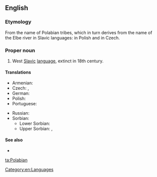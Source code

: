 ==English==
{{wikipedia|Polabian language}}

===Etymology===
From the name of Polabian tribes, which in turn derives from the name of the Elbe river in Slavic languages: {{term|Łaba|lang=pl}} in Polish and {{term|Labe|lang=cs}} in Czech.

===Proper noun===
{{en-proper noun}}

# West [[Slavic]] [[language]], extinct in 18th century.

====Translations====
{{trans-top|West Slavic language}}
* Armenian: {{t-|hy|պոլաբերեն|tr=polaberen}}
* Czech: {{t-|cs|polabština|f}}, {{t-|cs|drevjanština|f}}
* German: {{t+|de|Polabisch|n}}
* Polish: {{qualifer|język}} {{t-|pl|połabski|m}}
* Portuguese: {{t-|pt|polábio|m}}
{{trans-mid}}
* Russian: {{t+|ru|полабский|m|tr=polábskij|sc=Cyrl}} {{qualifer|язы́к}}
* Sorbian:
** Lower Sorbian: {{tø|dsb|połobšćina|f}}
** Upper Sorbian: {{t-|hsb|połobšćina|f}}, {{t-|hsb|połobska rěč|f}}
{{trans-bottom}}

====See also====
* {{langcat}}

[[Category:en:Languages]]

[[ta:Polabian]]